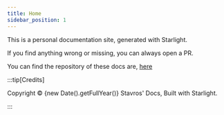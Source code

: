 ```yaml
---
title: Home
sidebar_position: 1
---
```


This is a personal documentation site, generated with Starlight.

If you find anything wrong or missing, you can always open a PR.

You can find the repository of these docs are, [here](https://github.com/stavros-k/docs)

:::tip[Credits]

Copyright © {new Date().getFullYear()} Stavros' Docs, Built with Starlight.

:::
